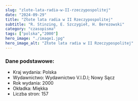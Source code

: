 ```yaml
---
slug: "zlote-lata-radia-w-II-rzeczypospolitej"
date: "2024-09-29"
title: "Złote lata radia w II Rzeczypospolitej"
subtitle: "R. Stinzing, E. Szczygieł, H. Berezowski"
category: "czasopisma"
tags: ["polska","2000"]
hero_image: "./image1.jpg"
hero_image_alt: "Złote lata radia w II Rzeczypospolitej"
---
```


### Dane podstawowe:

- Kraj wydania: Polska
- Wydawnictwo: Wydawnictwo V.I.D.I; Nowy Sącz
- Rok wydania: 2000
- Okładka: Miękka
- Liczba stron: 157
